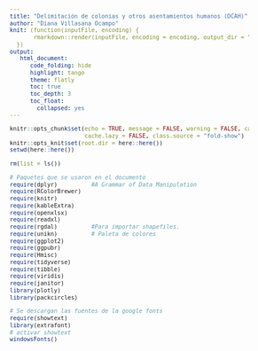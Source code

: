 ```yaml
---
title: "Delimitación de colonias y otros asentamientos humanos (DCAH)"
author: "Diana Villasana Ocampo"
knit: (function(inputFile, encoding) {
       rmarkdown::render(inputFile, encoding = encoding, output_dir = "../Output/")
  })
output:
   html_document:
      code_folding: hide
      highlight: tango
      theme: flatly
      toc: true
      toc_depth: 3
      toc_float:
        collapsed: yes
---
```


```{=html}
<style type="text/css">
body {
text-align: justify;
font-style: normal;
font-family: "Montserrat";
font-size: 12px
}
h1.title {
  font-size: 40px;
  color: #000D3B;
}
h1 {
  color: #B6854D;
}
h2 {
  color: #172984;
}
h3 {
  color: #172984;
}
</style>
```

```{=html}
<style>
.nav>li>a {
    position: relative;
    display: block;
    padding: 10px 15px;
    color: #1C3BA4
}
.nav-pills>li.active>a, .nav-pills>li.active>a:hover, .nav-pills>li>a:focus {
    color: #ffffff;
    background-color: #09C2BC
}
</style>
```

```{=html}
<style>
.tile1-text {
    position: relative;
    display: block;
    padding: 10px 15px;
    color: #0A6A87;
    list-style: none;
}
.top1-tiles a:nth-of-type(1):hover, .top-tiles1 a:nth-of-type(1):focus{
    color: #ffffff;
    background: #0A6A87
}
</style>
```

```{=html}
<style>
.tile2-text {
    position: relative;
    display: block;
    padding: 10px 15px;
    color: #0A6CC8;
    list-style: none;
}
.top2-tiles a:nth-of-type(1):hover, .top2-tiles a:nth-of-type(1):focus{
    color: #ffffff;
    background: #0A6CC8
}
</style>
```

```{=html}
<style>
.math {
  font-size: 15px;
  color: #1e42ab;
}
</style>
```

```r
knitr::opts_chunk$set(echo = TRUE, message = FALSE, warning = FALSE, cache = TRUE, 
                      cache.lazy = FALSE, class.source = "fold-show")
knitr::opts_knit$set(root.dir = here::here())
setwd(here::here())
```

```r
rm(list = ls())
```

```r
# Paquetes que se usaron en el documento 
require(dplyr)          #A Grammar of Data Manipulation 
require(RColorBrewer)
require(knitr)
require(kableExtra)
require(openxlsx)
require(readxl)
require(rgdal)          #Para importar shapefiles. 
require(unikn)          # Paleta de colores
require(ggplot2)
require(ggpubr)
require(Hmisc)
require(tidyverse)
require(tibble)
require(viridis)
require(janitor)
library(plotly)
library(packcircles)
```

```r
# Se descargan las fuentes de la google fonts
require(showtext)
library(extrafont)
# activar showtext
windowsFonts()
```
